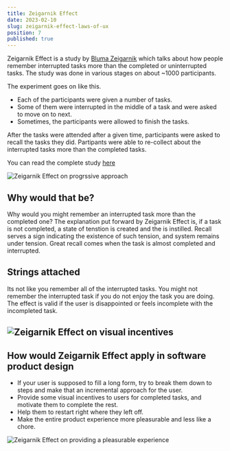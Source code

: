 ```yaml
---
title: Zeigarnik Effect
date: 2023-02-10
slug: zeigarnik-effect-laws-of-ux
position: 7
published: true
---
```


Zeigarnik Effect is a study by [Bluma Zeigarnik](https://en.wikipedia.org/wiki/Bluma_Zeigarnik) which talks about how people remember interrupted tasks more than the completed or uninterrupted tasks. The study was done in various stages on about ~1000 participants. 

The experiment goes on like this. 

- Each of the participants were given a number of tasks.
- Some of them were interrupted in the middle of a task and were asked to move on to next. 
- Sometimes, the participants were allowed to finish the tasks. 

After the tasks were attended after a given time, participants were asked to recall the tasks they did. Partipants were able to re-collect about the interrupted tasks more than the completed tasks. 

You can read the complete study [here](https://codeblab.com/wp-content/uploads/2009/12/On-Finished-and-Unfinished-Tasks.pdf)

![Zeigarnik Effect on progrssive approach](/images/posts/zeigarnik-effect/zeigarnik-effect-complete-form.png)

## Why would that be?

Why would you might remember an interrupted task more than the completed one? The explanation put forward by Zeigarnik Effect is, if a task is not completed, a state of tenstion is created and the 
<Dictionary 
word="quasi-need" 
explanation="in the social psychology of Kurt Lewin, a tension state that initiates goal-directed activity and that has an origin in intent or purpose rather than in a biological deficit." /> is instilled. 
Recall serves a sign indicating the existence of such tension, and system remains under tension. Great recall comes when the task is almost completed and interrupted.
## Strings attached

Its not like you remember all of the interrupted tasks. You might not remember the interrupted task if you do not enjoy the task you are doing. The effect is valid if the user is disappointed or feels incomplete with the incompleted task. 

![Zeigarnik Effect on visual incentives](/images/posts/zeigarnik-effect/zeigarnik-effect-profile-update.png)
---

## How would Zeigarnik Effect apply in software product design

- If your user is supposed to fill a long form, try to break them down to steps and make that an incremental approach for the user. 
- Provide some visual incentives to users for completed tasks, and motivate them to complete the rest.
- Help them to restart right where they left off.
- Make the entire product experience more pleasurable and less like a chore. 

![Zeigarnik Effect on providing a pleasurable experience](/images/posts/zeigarnik-effect/zeigarnik-effect-watching-video.png)